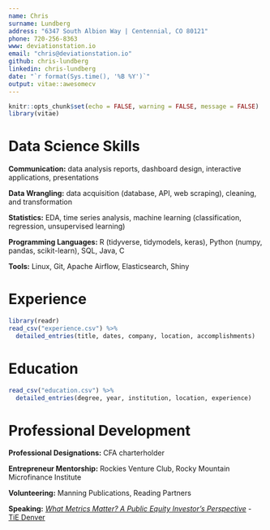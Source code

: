 ```yaml
---
name: Chris
surname: Lundberg
address: "6347 South Albion Way | Centennial, CO 80121"
phone: 720-256-8363
www: deviationstation.io
email: "chris@deviationstation.io"
github: chris-lundberg
linkedin: chris-lundberg
date: "`r format(Sys.time(), '%B %Y')`"
output: vitae::awesomecv
---
```


```r
knitr::opts_chunk$set(echo = FALSE, warning = FALSE, message = FALSE)
library(vitae)
```

# Data Science Skills
**Communication:** data analysis reports, dashboard design, interactive applications, presentations

**Data Wrangling:** data acquisition (database, API, web scraping), cleaning, and transformation 

**Statistics:** EDA, time series analysis, machine learning (classification, regression, unsupervised learning)

**Programming Languages:** R (tidyverse, tidymodels, keras), Python (numpy, pandas, scikit-learn), SQL, Java, C

**Tools:** Linux, Git, Apache Airflow, Elasticsearch, Shiny

# Experience

```r
library(readr)
read_csv("experience.csv") %>% 
  detailed_entries(title, dates, company, location, accomplishments)
```

# Education

```r
read_csv("education.csv") %>% 
  detailed_entries(degree, year, institution, location, experience)
```

# Professional Development
 
**Professional Designations:** CFA charterholder

**Entrepreneur Mentorship:** Rockies Venture Club, Rocky Mountain Microfinance Institute

**Volunteering:** Manning Publications, Reading Partners

**Speaking:** [*What Metrics Matter? A Public Equity Investor's Perspective*](https://github.com/chris-lundberg/measure-what-matters) - [TiE Denver](https://www.tiedenver.org/wp-event/monthly-business-for-breakfast-on-public-market-metrics/)






